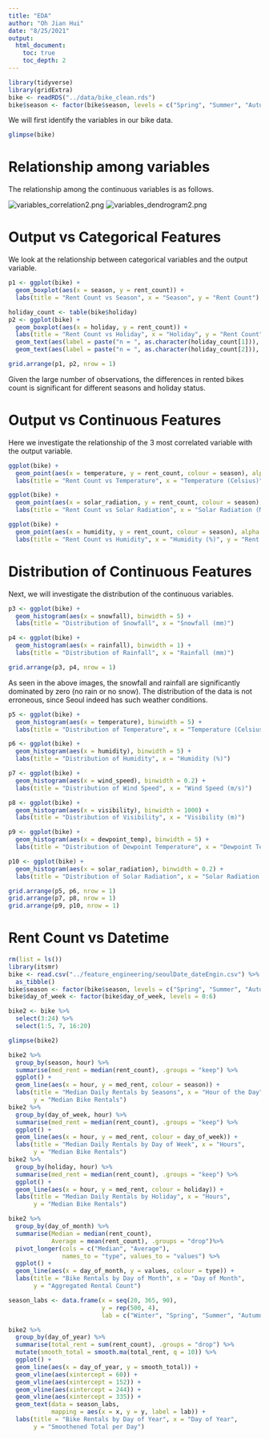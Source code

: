 ```yaml
---
title: "EDA"
author: "Oh Jian Hui"
date: "8/25/2021"
output:
  html_document:
    toc: true
    toc_depth: 2
---
```


```r
library(tidyverse)
library(gridExtra)
bike <- readRDS("../data/bike_clean.rds")
bike$season <- factor(bike$season, levels = c("Spring", "Summer", "Autumn", "Winter"))
```

We will first identify the variables in our bike data.

```r
glimpse(bike)
```

# Relationship among variables

The relationship among the continuous variables is as follows.

![variables_correlation2.png](./sources/variables_correlation2.png)
![variables_dendrogram2.png](./sources/variables_dendrogram2.png)


# Output vs Categorical Features
We look at the relationship between categorical variables and the output variable.

```r
p1 <- ggplot(bike) +
  geom_boxplot(aes(x = season, y = rent_count)) +
  labs(title = "Rent Count vs Season", x = "Season", y = "Rent Count")

holiday_count <- table(bike$holiday)
p2 <- ggplot(bike) +
  geom_boxplot(aes(x = holiday, y = rent_count)) +
  labs(title = "Rent Count vs Holiday", x = "Holiday", y = "Rent Count") +
  geom_text(aes(label = paste("n = ", as.character(holiday_count[1])), x = 1.3, y = 1000)) +
  geom_text(aes(label = paste("n = ", as.character(holiday_count[2])), x = 2.3, y = 1200))

grid.arrange(p1, p2, nrow = 1)
```

Given the large number of observations, the differences in rented bikes count is significant for different seasons and holiday status.


# Output vs Continuous Features

Here we investigate the relationship of the 3 most correlated variable with the output variable.

```r
ggplot(bike) +
  geom_point(aes(x = temperature, y = rent_count, colour = season), alpha = 0.5) +
  labs(title = "Rent Count vs Temperature", x = "Temperature (Celsius)", y = "Rent Count")

ggplot(bike) +
  geom_point(aes(x = solar_radiation, y = rent_count, colour = season), alpha = 0.5) +
  labs(title = "Rent Count vs Solar Radiation", x = "Solar Radiation (MJ/m^2)", y = "Rent Count")

ggplot(bike) +
  geom_point(aes(x = humidity, y = rent_count, colour = season), alpha = 0.5) +
  labs(title = "Rent Count vs Humidity", x = "Humidity (%)", y = "Rent Count")
```

# Distribution of Continuous Features

Next, we will investigate the distribution of the continuous variables.


```r
p3 <- ggplot(bike) +
  geom_histogram(aes(x = snowfall), binwidth = 5) +
  labs(title = "Distribution of Snowfall", x = "Snowfall (mm)")

p4 <- ggplot(bike) +
  geom_histogram(aes(x = rainfall), binwidth = 1) +
  labs(title = "Distribution of Rainfall", x = "Rainfall (mm)")

grid.arrange(p3, p4, nrow = 1)
```

As seen in the above images, the snowfall and rainfall are significantly dominated by zero (no rain or no snow). The distribution of the data is not erroneous, since Seoul indeed has such weather conditions.

```r
p5 <- ggplot(bike) +
  geom_histogram(aes(x = temperature), binwidth = 5) +
  labs(title = "Distribution of Temperature", x = "Temperature (Celsius)")

p6 <- ggplot(bike) +
  geom_histogram(aes(x = humidity), binwidth = 5) +
  labs(title = "Distribution of Humidity", x = "Humidity (%)")

p7 <- ggplot(bike) +
  geom_histogram(aes(x = wind_speed), binwidth = 0.2) +
  labs(title = "Distribution of Wind Speed", x = "Wind Speed (m/s)")

p8 <- ggplot(bike) +
  geom_histogram(aes(x = visibility), binwidth = 1000) +
  labs(title = "Distribution of Visibility", x = "Visibility (m)")

p9 <- ggplot(bike) +
  geom_histogram(aes(x = dewpoint_temp), binwidth = 5) +
  labs(title = "Distribution of Dewpoint Temperature", x = "Dewpoint Temperature (Celsius)")

p10 <- ggplot(bike) +
  geom_histogram(aes(x = solar_radiation), binwidth = 0.2) +
  labs(title = "Distribution of Solar Radiation", x = "Solar Radiation (MJ/m^2)")

grid.arrange(p5, p6, nrow = 1)
grid.arrange(p7, p8, nrow = 1)
grid.arrange(p9, p10, nrow = 1)
```

# Rent Count vs Datetime

```r
rm(list = ls())
library(itsmr)
bike <- read.csv("../feature_engineering/seoulDate_dateEngin.csv") %>%
  as_tibble()
bike$season <- factor(bike$season, levels = c("Spring", "Summer", "Autumn", "Winter"))
bike$day_of_week <- factor(bike$day_of_week, levels = 0:6) 

bike2 <- bike %>%
  select(3:24) %>%
  select(1:5, 7, 16:20)
```

```r
glimpse(bike2)
```

```r
bike2 %>%
  group_by(season, hour) %>%
  summarise(med_rent = median(rent_count), .groups = "keep") %>%
  ggplot() +
  geom_line(aes(x = hour, y = med_rent, colour = season)) +
  labs(title = "Median Daily Rentals by Seasons", x = "Hour of the Day",
       y = "Median Bike Rentals")
bike2 %>%
  group_by(day_of_week, hour) %>%
  summarise(med_rent = median(rent_count), .groups = "keep") %>%
  ggplot() +
  geom_line(aes(x = hour, y = med_rent, colour = day_of_week)) +
  labs(title = "Median Daily Rentals by Day of Week", x = "Hours",
       y = "Median Bike Rentals")
bike2 %>%
  group_by(holiday, hour) %>%
  summarise(med_rent = median(rent_count), .groups = "keep") %>%
  ggplot() +
  geom_line(aes(x = hour, y = med_rent, colour = holiday)) +
  labs(title = "Median Daily Rentals by Holiday", x = "Hours",
       y = "Median Bike Rentals")
```

```r
bike2 %>%
  group_by(day_of_month) %>%
  summarise(Median = median(rent_count),
            Average = mean(rent_count), .groups = "drop")%>%
  pivot_longer(cols = c("Median", "Average"),
               names_to = "type", values_to = "values") %>%
  ggplot() +
  geom_line(aes(x = day_of_month, y = values, colour = type)) +
  labs(title = "Bike Rentals by Day of Month", x = "Day of Month",
       y = "Aggregated Rental Count")

season_labs <- data.frame(x = seq(20, 365, 90),
                          y = rep(500, 4),
                          lab = c("Winter", "Spring", "Summer", "Autumn"))

bike2 %>%
  group_by(day_of_year) %>%
  summarise(total_rent = sum(rent_count), .groups = "drop") %>%
  mutate(smooth_total = smooth.ma(total_rent, q = 10)) %>%
  ggplot() +
  geom_line(aes(x = day_of_year, y = smooth_total)) +
  geom_vline(aes(xintercept = 60)) +
  geom_vline(aes(xintercept = 152)) +
  geom_vline(aes(xintercept = 244)) +
  geom_vline(aes(xintercept = 335)) +
  geom_text(data = season_labs,
            mapping = aes(x = x, y = y, label = lab)) +
  labs(title = "Bike Rentals by Day of Year", x = "Day of Year",
       y = "Smoothened Total per Day")
  
```

